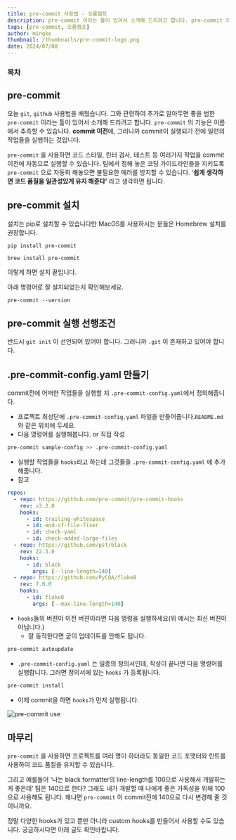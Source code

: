 ```yaml
---
title: pre-commit 사용법 - 오름캠프
description: pre-commit 이라는 툴이 있어서 소개해 드리려고 합니다. pre-commit 의 기능은 이름에서 추측할 수 있습니다. commit 이전에, 그러니까 commit이 실행되기 전에 일련의 작업들을 실행하는 것입니다.
tags: [pre-commit, 오름캠프]
author: mingke
thumbnail: /thumbnails/pre-commit-logo.png
date: 2024/07/08
---
```


### 목차

## pre-commit

오늘 `git`, `github` 사용법을 배웠습니다. 그와 관련하여 추가로 알아두면 좋을 법한 `pre-commit` 이라는 툴이 있어서 소개해 드리려고 합니다. `pre-commit` 의 기능은 이름에서 추측할 수 있습니다. **commit 이전**에, 그러니까 commit이 실행되기 전에 일련의 작업들을 실행하는 것입니다.

`pre-commit` 을 사용하면 코드 스타일, 린터 검사, 테스트 등 여러가지 작업을 commit 이전에 자동으로 실행할 수 있습니다. 팀에서 정해 놓은 코딩 가이드라인들을 지키도록 `pre-commit` 으로 자동화 해놓으면 불필요한 에러를 방지할 수 있습니다. ‘**쉽게 생각하면 코드 품질을 일관성있게 유지 해준다’** 라고 생각하면 됩니다.

## pre-commit 설치

설치는 pip로 설치할 수 있습니다만 MacOS를 사용하시는 분들은 Homebrew 설치를 권장합니다.

```
pip install pre-commit

brew install pre-commit
```

이렇게 하면 설치 끝입니다.

아래 명령어로 잘 설치되었는지 확인해보세요.

```
pre-commit --version
```

## pre-commit 실행 선행조건

반드시 `git init` 이 선언되어 있어야 합니다. 그러니까 `.git` 이 존재하고 있어야 합니다.

## .pre-commit-config.yaml 만들기

commit전에 어떠한 작업들을 실행할 지 `.pre-commit-config.yaml`에서 정의해줍니다.

- 프로젝트 최상단에 `.pre-commit-config.yaml` 파일을 만들어줍니다.`README.md` 와 같은 위치에 두세요.
- 다음 명령어를 실행해봅니다. or 직접 작성

```bash
pre-commit sample-config >> .pre-commit-config.yaml
```

- 실행할 작업들을 `hooks`라고 하는데 그것들을 `.pre-commit-config.yaml` 에 추가해줍니다.
- 참고

```yaml
repos:
  - repo: https://github.com/pre-commit/pre-commit-hooks
    rev: v3.2.0
    hooks:
      - id: trailing-whitespace
      - id: end-of-file-fixer
      - id: check-yaml
      - id: check-added-large-files
  - repo: https://github.com/psf/black
    rev: 22.3.0
    hooks:
      - id: black
        args: [--line-length=140]
  - repo: https://github.com/PyCQA/flake8
    rev: 7.0.0
    hooks:
      - id: flake8
        args: [--max-line-length=140]
```

- `hooks`들의 버젼이 이전 버젼이라면 다음 명령을 실행하세요(위 예시는 최신 버젼이 아닙니다.)
  - 잘 동작한다면 굳이 업데이트를 안해도 됩니다.

```bash
pre-commit autoupdate
```

- `.pre-commit-config.yaml` 는 일종의 정의서인데, 작성이 끝나면 다음 명령어를 실행합니다. 그러면 정의서에 있는 `hooks` 가 등록됩니다.

```bash
pre-commit install
```

- 이제 commit을 하면 `hooks`가 먼저 실행됩니다.

<Image src="/pre-commit-use-ormcamp/01.png" alt="pre-commit use" />

## 마무리

`pre-commit` 을 사용하면 프로젝트를 여러 명이 하더라도 동일한 코드 포맷터와 린트를 사용하여 코드 품질을 유지할 수 있습니다.

그리고 예를들어 ‘나는 black formatter의 line-length를 100으로 사용해서 개발하는게 좋은데’ 팀은 140으로 한다? 그래도 내가 개발할 때 나에게 좋은 가독성을 위해 100으로 사용해도 됩니다. 왜냐면 `pre-commit` 이 commit전에 140으로 다시 변경해 줄 것이니까요.

정말 다양한 hooks가 있고 뿐만 아니라 custom hooks를 만들어서 사용할 수도 있습니다. 궁금하시다면 아래 글도 확인바랍니다.

<Link url="https://chaechae.life/blog/pre-commit-custom-hook" />

<Link url="https://pre-commit.com" />
